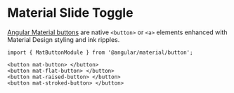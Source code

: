 
<Meta title="Slide Toggle/Overview" />

# Material Slide Toggle

[Angular Material buttons](https://material.angular.io/components/button/api) are native `<button>` or `<a>` elements enhanced with Material Design styling and ink ripples. <br />

`import { MatButtonModule } from '@angular/material/button';`

```
<button mat-button> </button>
<button mat-flat-button> </button>
<button mat-raised-button> </button>
<button mat-stroked-button> </button>
```
